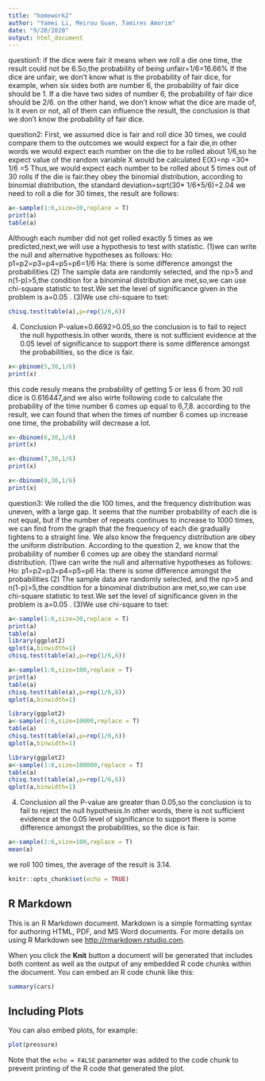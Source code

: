 ```yaml
---
title: "homework2"
author: "Yamei Li, Meirou Guan, Tamires Amorim"
date: "9/20/2020"
output: html_document
---
```

question1: 
if the dice were fair it means when we roll a die one time, the result could not be 6.So,the probability of being unfair=1/6=16.66% 
If the dice are unfair, we don't know what is the probability of fair dice, for example, when six sides both are number 6, the probability of fair dice should be 1. If a die have two sides of number 6, the probability of fair dice should be 2/6. on the other hand, we don't know what the dice are made of, Is it even or not, all of them can influence the result, the conclusion is that we don't know the probability of fair dice.

question2:
First, we assumed dice is fair and roll dice 30 times, we could compare them to the outcomes we would expect for a fair die,in other words we would expect each number on the die to be rolled about 1/6,so he expect value of the random variable X would be calculated E(X)=np
    =30* 1/6
    =5
Thus,we would expect each number to be rolled about 5 times out of 30 rolls if the die is fair.they obey the binomial distribution, according to binomial distribution,
the standard deviation=sqrt(30* 1/6*5/6)=2.04
we need to roll a die for 30 times, the result are follows:
```r
a<-sample(1:6,size=30,replace = T)
print(a)
table(a)
```
Although each number did not get rolled exactly 5 times as we predicted,next,we will use a hypothesis to test with statistic.
(1)we can write the null and alternative hypotheses  as follows:
Ho: p1=p2=p3=p4=p5=p6=1/6
Ha: there is some difference amongst the probabilities
(2) The sample data are randomly selected, and the np>5 and n(1-p)>5,the condition for a binominal distribution are met,so,we can use chi-square statistic to test.We set the level of significance given in the problem is a=0.05 .
(3)We use chi-square to tset:
```r
chisq.test(table(a),p=rep(1/6,6))

```
(4) Conclusion
P-value=0.6692>0.05,so the conclusion is to fail to reject the null hypothesis.In other words, there is  not sufficient evidence at the 0.05 level of significance to support there is some difference amongst the probabilities, so the dice is fair.


```r
x<-pbinom(5,30,1/6)
print(x)
```
this code resuly means the probability of getting 5 or less 6 from 30 roll dice is 0.616447,and we also wirte following code to calculate the probability of the time number 6 comes up equal to 6,7,8. according to the result, we can found that when the times of number 6 comes up increase one time, the probability will decrease a lot.
```r
x<-dbinom(6,30,1/6)
print(x)
```

```r
x<-dbinom(7,30,1/6)
print(x)
```

```r
x<-dbinom(8,30,1/6)
print(x)
```

question3:
We rolled the die 100 times, and the frequency distribution was uneven, with a large gap. It seems that the number probability of each die is not equal, but if the number of repeats continues to increase to 1000 times, we can find from the graph that the frequency of each die gradually tightens to a straight line. We also know the frequency distribution are obey the uniform distribution.
According to the question 2, we know that the probability of number 6 comes up are obey the standard normal distribution.
(1)we can write the null and alternative hypotheses  as follows:
Ho: p1=p2=p3=p4=p5=p6
Ha: there is some difference amongst the probabilities
(2) The sample data are randomly selected, and the np>5 and n(1-p)>5,the condition for a binominal distribution are met,so,we can use chi-square statistic to test.We set the level of significance given in the problem is a=0.05 .
(3)We use chi-square to tset:
```r
a<-sample(1:6,size=30,replace = T)
print(a)
table(a)
library(ggplot2)
qplot(a,binwidth=1)
chisq.test(table(a),p=rep(1/6,6))

```

```r
a<-sample(1:6,size=100,replace = T)
print(a)
table(a)
chisq.test(table(a),p=rep(1/6,6))
qplot(a,binwidth=1)

```

```r
library(ggplot2)
a<-sample(1:6,size=10000,replace = T)
table(a)
chisq.test(table(a),p=rep(1/6,6))
qplot(a,binwidth=1)
```
```r
library(ggplot2)
a<-sample(1:6,size=100000,replace = T)
table(a)
chisq.test(table(a),p=rep(1/6,6))
qplot(a,binwidth=1)
```
(4) Conclusion
all the P-value are greater than 0.05,so the conclusion is to fail to reject the null hypothesis.In other words, there is  not sufficient evidence at the 0.05 level of significance to support there is some difference amongst the probabilities, so the dice is fair.

```r
a<-sample(1:6,size=100,replace = T)
mean(a)
```
we roll 100 times, the average of the result is 3.14.













```r
knitr::opts_chunk$set(echo = TRUE)
```

## R Markdown

This is an R Markdown document. Markdown is a simple formatting syntax for authoring HTML, PDF, and MS Word documents. For more details on using R Markdown see <http://rmarkdown.rstudio.com>.

When you click the **Knit** button a document will be generated that includes both content as well as the output of any embedded R code chunks within the document. You can embed an R code chunk like this:

```r
summary(cars)
```

## Including Plots

You can also embed plots, for example:

```r
plot(pressure)
```

Note that the `echo = FALSE` parameter was added to the code chunk to prevent printing of the R code that generated the plot.

